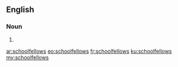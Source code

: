 ==English==

===Noun===
{{head|en|noun plural form}}

# {{plural of|schoolfellow|lang=en}}

[[ar:schoolfellows]]
[[eo:schoolfellows]]
[[fr:schoolfellows]]
[[ku:schoolfellows]]
[[my:schoolfellows]]